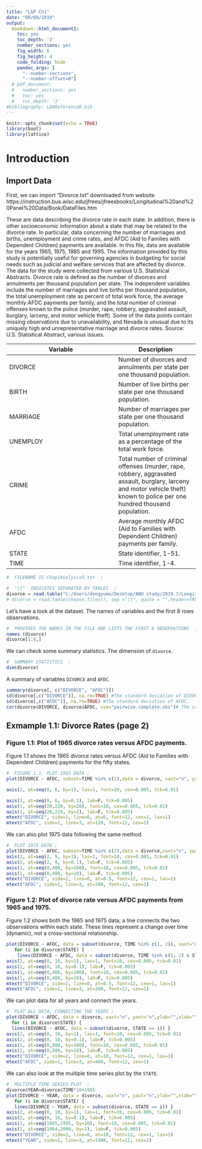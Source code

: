 ```yaml
---
title: "L&P Ch1"
date: "08/08/2019"
output:
  bookdown::html_document2:
    toc: yes
    toc_depth: '3'
    number_sections: yes
    fig_width: 6
    fig_height: 4
    code_folding: hide
    pandoc_args: [
      "--number-sections",
      "--number-offset=0"]
  # pdf_document:
  #   number_sections: yes
  #   toc: yes
  #   toc_depth: '3'
#bibliography: LDAReferenceB.bib  
---
```


```r
knitr::opts_chunk$set(echo = TRUE)
library(boot)
library(lattice)
```

# Introduction

## Import Data

First, we can import "Divorce.txt" downloaded from website https://instruction.bus.wisc.edu/jfrees/jfreesbooks/Longitudinal%20and%20Panel%20Data/Book/DataFiles.htm

 These are data describing the divorce rate in each state. In addition, there is other socioeconomic information about a state that may be related to the divorce rate. In particular, data concerning the number of marriages and births, unemployment and crime rates, and AFDC (Aid to Families with Dependent Children) payments are available. In this file, data are available for the years 1965, 1975, 1985 and 1995. The information provided by this study is potentially useful for governing agencies in budgeting for social needs such as judicial and welfare services that are affected by divorce. The data for the study were collected from various U.S. Statistical Abstracts. Divorce rate is defined as the number of divorces and annulments per thousand population per state. The independent variables include the number of marriages and live births per thousand population, the total unemployment rate as percent of total work force, the average monthly AFDC payments per family, and the total number of criminal offenses known to the police (murder, rape, robbery, aggravated assault, burglary, larceny, and motor vehicle theft). Some of the data points contain missing observations due to unavailability, and Nevada is unusual due to its uniquely high and unrepresentative marriage and divorce rates. Source: U.S. Statistical Abstract, various issues.
 
Variable| Description
---- | --- 
DIVORCE |Number of divorces and annulments per state per one thousand population. 
BIRTH | Number of live births per state per one thousand population.
MARRIAGE | Number of marriages per state per one thousand population.
UNEMPLOY | Total unemployment rate as a percentage of the total work force.
CRIME | Total number of criminal offenses (murder, rape, robbery, aggravated assault, burglary, larceny and motor vehicle theft) known to police per one hundred thousand population.
AFDC | Average monthly AFDC (Aid to Families with Dependent Children) payments per family.
STATE | State identifier, 1-51.
TIME | Time identifier, 1-4.


```r
#  FILENAME IS Chap1AnalysisR.txt  ;

#  "\t"  INDICATES SEPARATED BY TABLES  ;
divorce = read.table("C:/Users/dongyumo/Desktop/ANU study/2019.7/Longitudinal Data/Data of the book/Divorce.txt", sep ="\t", quote = "",header=TRUE)
# divorce = read.table(choose.files(), sep ="\t", quote = "",header=TRUE)
```

 Let's have a look at the dataset. The names of variables and the first 8 rows observations.

```r
#  PROVIDES THE NAMES IN THE FILE AND LISTS THE FIRST 8 OBSERVATIONS  ;
names (divorce)
divorce[1:8,]
```

 We can check some summary statistics. The dimension of `divorce`.

```r
#  SUMMARY STATISTICS  ;
dim(divorce)
```

 A summary of variables `DIVORCE` and `AFDC`.

```r
summary(divorce[, c("DIVORCE", "AFDC")])
sd(divorce[,c("DIVORCE")], na.rm=TRUE) #The standard deviation of DIVORCE.
sd(divorce[,c("AFDC")], na.rm=TRUE) #The standard deviation of AFDC.
cor(divorce$DIVORCE, divorce$AFDC, use="pairwise.complete.obs")# The correlation between DIVORCE and AFDC.
```

## Exmample 1.1: Divorce Rates (page 2)

### Figure 1.1: Plot of 1965 divorce rates versus AFDC payments.

 Figure 1.1 shows the 1965 divorce rates versus AFDC (Aid to Families with Dependent Children) payments for the fifty states.
```r

#  FIGURE 1.1. PLOT 1965 DATA ;
plot(DIVORCE ~ AFDC, subset=TIME %in% c(1),data = divorce, xaxt="n", yaxt="n",ylab="",xlab="")

axis(2, at=seq(0, 6, by=1), las=1, font=10, cex=0.005, tck=0.01)

axis(2, at=seq(0, 6, by=0.1), lab=F, tck=0.005)
axis(1, at=seq(20,220, by=20), font=10, cex=0.005, tck=0.01)
axis(1, at=seq(20,220, by=2), lab=F, tck=0.005)
mtext("DIVORCE", side=2, line=0, at=6, font=12, cex=1, las=1)
mtext("AFDC", side=1, line=3, at=120, font=12, cex=1)
```

 We can also plot 1975 data following the same method.

```r
#  PLOT 1975 DATA ;
plot(DIVORCE ~ AFDC, subset=TIME %in% c(2),data = divorce,xaxt="n", yaxt="n",ylab="",xlab="")
axis(2, at=seq(2, 9, by=1), las=1, font=10, cex=0.005, tck=0.01)
axis(2, at=seq(2, 9, by=0.1), lab=F, tck=0.005)
axis(1, at=seq(0,400, by=100), font=10, cex=0.005, tck=0.01)
axis(1, at=seq(0,400, by=10), lab=F, tck=0.005)
mtext("DIVORCE", side=2, line=0, at=8.5, font=12, cex=1, las=1)
mtext("AFDC", side=1, line=3, at=200, font=12, cex=1)
```

### Figure 1.2: Plot of divorce rate versus AFDC payments from 1965 and 1975.

 Figure 1.2 shows both the 1965 and 1975 data; a line connects the two observations within each state. These lines represent a change over time (dynamic), not a cross-sectional relationship.

```r
plot(DIVORCE ~ AFDC, data = subset(divorce, TIME %in% c(1, 2)), xaxt="n", yaxt="n",ylab="",xlab="")
   for (i in divorce$STATE) {
    lines(DIVORCE ~ AFDC, data = subset(divorce, TIME %in% c(1, 2) & STATE == i)) }
axis(2, at=seq(0, 10, by=1), las=1, font=10, cex=0.005, tck=0.01)
axis(2, at=seq(0, 10, by=0.1), lab=F, tck=0.005)
axis(1, at=seq(0,400, by=100), font=10, cex=0.005, tck=0.01)
axis(1, at=seq(0,400, by=10), lab=F, tck=0.005)
mtext("DIVORCE", side=2, line=0, at=8.5, font=12, cex=1, las=1)
mtext("AFDC", side=1, line=3, at=200, font=12, cex=1)
```

 We can plot data for all years and connect the years.

```r
#  PLOT ALL DATA, CONNECTING THE YEARS ;
plot(DIVORCE ~ AFDC, data = divorce, xaxt="n", yaxt="n",ylab="",xlab="")
  for (i in divorce$STATE) {
  lines(DIVORCE ~ AFDC, data = subset(divorce, STATE == i)) }
axis(2, at=seq(0, 10, by=1), las=1, font=10, cex=0.005, tck=0.01)
axis(2, at=seq(0, 10, by=0.1), lab=F, tck=0.005)
axis(1, at=seq(0,800, by=100), font=10, cex=0.005, tck=0.01)
axis(1, at=seq(0,800, by=10), lab=F, tck=0.005)
mtext("DIVORCE", side=2, line=0, at=10, font=12, cex=1, las=1)
mtext("AFDC", side=1, line=3, at=400, font=12, cex=1)

```

 We can also look at the multiple time series plot by the `STATE`.

```r
#  MULTIPLE TIME SERIES PLOT  ;
divorce$YEAR=divorce$TIME*10+1955
plot(DIVORCE ~ YEAR, data = divorce, xaxt="n", yaxt="n",ylab="",xlab="")
   for (i in divorce$STATE) {
   lines(DIVORCE ~ YEAR, data = subset(divorce, STATE == i)) }
axis(2, at=seq(0, 10, by=1), las=1, font=10, cex=0.005, tck=0.01)
axis(2, at=seq(0, 10, by=0.1), lab=F, tck=0.005)
axis(1, at=seq(1965,1995, by=10), font=10, cex=0.005, tck=0.01)
axis(1, at=seq(1964,2000, by=1), lab=F, tck=0.005)
mtext("DIVORCE", side=2, line=0, at=10, font=12, cex=1, las=1)
mtext("YEAR", side=1, line=3, at=1980, font=12, cex=1)

```
